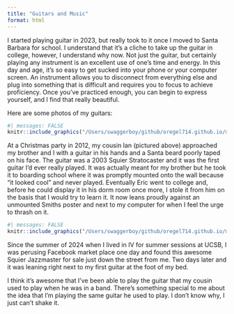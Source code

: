 ```yaml
---
title: "Guitars and Music"
format: html
---
```


I started playing guitar in 2023, but really took to it once I moved to Santa Barbara for school. I understand that it’s a cliche to take up the guitar in college, however, I understand why now. Not just the guitar, but certainly playing any instrument is an excellent use of one’s time and energy. In this day and age, it’s so easy to get sucked into your phone or your computer screen. An instrument allows you to disconnect from everything else and plug into something that is difficult and requires you to focus to achieve proficiency. Once you’ve practiced enough, you can begin to express yourself, and I find that really beautiful.

Here are some photos of my guitars:

```r
#| messages: FALSE
knitr::include_graphics("/Users/swaggerboy/github/oregel714.github.io/media/ian.jpeg")
```

At a Christmas party in 2012, my cousin Ian (pictured above) approached my brother and I with a guitar in his hands and a Santa beard poorly taped on his face. The guitar was a 2003 Squier Stratocaster and it was the first guitar I'd ever really played. It was actually meant for my brother but he took it to boarding school where it was promptly mounted onto the wall because "it looked cool" and never played. Eventually Eric went to college and, before he could display it in his dorm room once more, I stole it from him on the basis that I would try to learn it. It now leans proudly against an unmounted Smiths poster and next to my computer for when I feel the urge to thrash on it.

```r
#| messages: FALSE
knitr::include_graphics("/Users/swaggerboy/github/oregel714.github.io/media/jazzmaster.jpeg")
```

Since the summer of 2024 when I lived in IV for summer sessions at UCSB, I was perusing Facebook market place one day and found this awesome Squier Jazzmaster for sale just down the street from me. Two days later and it was leaning right next to my first guitar at the foot of my bed.

I think it's awesome that I've been able to play the guitar that my cousin used to play when he was in a band. There's something special to me about the idea that I'm playing the same guitar he used to play. I don't know why, I just can't shake it.
